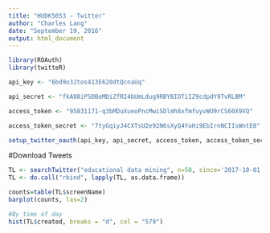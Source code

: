 ---
title: "HUDK5053 - Twitter"
author: "Charles Lang"
date: "September 19, 2016"
output: html_document
---

```{r}
library(ROAuth)
library(twitteR)

api_key <- "6bd9o3Jtos413E620dtQcnaUq"

api_secret <- "fkA88iPSDBoMDiZfRI4bUmLdug9RBYBIOTiIZ9cdpdY9TvRLBM"

access_token <- "95831171-q3bMDuXueoPncMwiSDlmh8xfmfuyvWU9rCS60X9VQ"

access_token_secret <- "7tyGqiyJ4CXTsU2e92N6sXyQ4YuHi9EbIrnNCIIsWntE8"

setup_twitter_oauth(api_key, api_secret, access_token, access_token_secret)
```

#Download Tweets
```{r}
TL <- searchTwitter("educational data mining", n=50, since='2017-10-01', until='2017-10-08')
TL <- do.call("rbind", lapply(TL, as.data.frame))
```

```{r}
counts=table(TL$screenName)
barplot(counts, las=2)

#By time of day
hist(TL$created, breaks = "d", col = "579")
```
